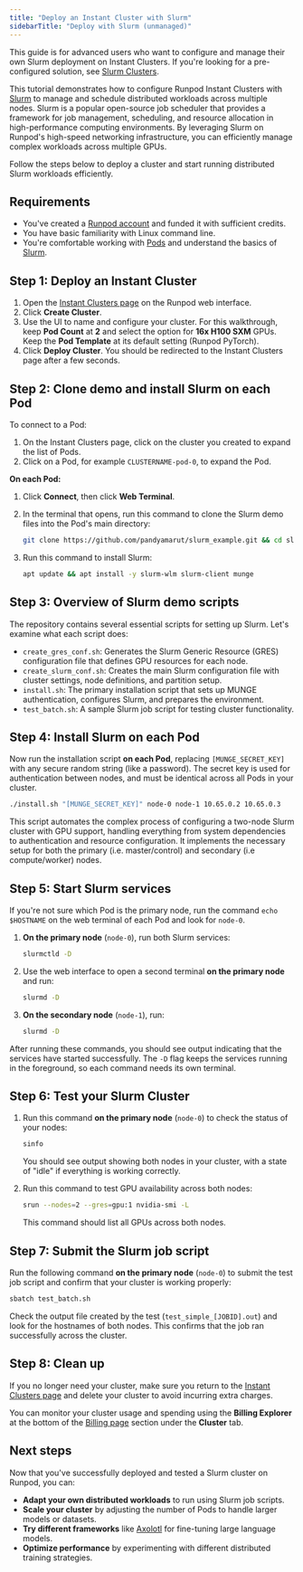 ```yaml
---
title: "Deploy an Instant Cluster with Slurm"
sidebarTitle: "Deploy with Slurm (unmanaged)"
---
```


<Tip>

This guide is for advanced users who want to configure and manage their own Slurm deployment on Instant Clusters. If you're looking for a pre-configured solution, see [Slurm Clusters](/instant-clusters/slurm-clusters).

</Tip>

This tutorial demonstrates how to configure Runpod Instant Clusters with [Slurm](https://slurm.schedmd.com/) to manage and schedule distributed workloads across multiple nodes. Slurm is a popular open-source job scheduler that provides a framework for job management, scheduling, and resource allocation in high-performance computing environments. By leveraging Slurm on Runpod's high-speed networking infrastructure, you can efficiently manage complex workloads across multiple GPUs.

Follow the steps below to deploy a cluster and start running distributed Slurm workloads efficiently.

## Requirements

* You've created a [Runpod account](https://www.console.runpod.io/home) and funded it with sufficient credits.
* You have basic familiarity with Linux command line.
* You're comfortable working with [Pods](/pods/overview) and understand the basics of [Slurm](https://slurm.schedmd.com/).

## Step 1: Deploy an Instant Cluster

1. Open the [Instant Clusters page](https://www.console.runpod.io/cluster) on the Runpod web interface.
2. Click **Create Cluster**.
3. Use the UI to name and configure your cluster. For this walkthrough, keep **Pod Count** at **2** and select the option for **16x H100 SXM** GPUs. Keep the **Pod Template** at its default setting (Runpod PyTorch).
4. Click **Deploy Cluster**. You should be redirected to the Instant Clusters page after a few seconds.

## Step 2: Clone demo and install Slurm on each Pod

To connect to a Pod:

1. On the Instant Clusters page, click on the cluster you created to expand the list of Pods.
2. Click on a Pod, for example `CLUSTERNAME-pod-0`, to expand the Pod.

**On each Pod:**

1. Click **Connect**, then click **Web Terminal**.

2. In the terminal that opens, run this command to clone the Slurm demo files into the Pod's main directory:

   ```bash
   git clone https://github.com/pandyamarut/slurm_example.git && cd slurm_example
   ```

3. Run this command to install Slurm:

   ```bash
   apt update && apt install -y slurm-wlm slurm-client munge
   ```

## Step 3: Overview of Slurm demo scripts

The repository contains several essential scripts for setting up Slurm. Let's examine what each script does:

* `create_gres_conf.sh`: Generates the Slurm Generic Resource (GRES) configuration file that defines GPU resources for each node.
* `create_slurm_conf.sh`: Creates the main Slurm configuration file with cluster settings, node definitions, and partition setup.
* `install.sh`: The primary installation script that sets up MUNGE authentication, configures Slurm, and prepares the environment.
* `test_batch.sh`: A sample Slurm job script for testing cluster functionality.

## Step 4: Install Slurm on each Pod

Now run the installation script **on each Pod**, replacing `[MUNGE_SECRET_KEY]` with any secure random string (like a password). The secret key is used for authentication between nodes, and must be identical across all Pods in your cluster.

```bash
./install.sh "[MUNGE_SECRET_KEY]" node-0 node-1 10.65.0.2 10.65.0.3
```

This script automates the complex process of configuring a two-node Slurm cluster with GPU support, handling everything from system dependencies to authentication and resource configuration. It implements the necessary setup for both the primary (i.e. master/control) and secondary (i.e compute/worker) nodes.

## Step 5: Start Slurm services

<Tip>

If you're not sure which Pod is the primary node, run the command `echo $HOSTNAME` on the web terminal of each Pod and look for `node-0`.

</Tip>

1. **On the primary node** (`node-0`), run both Slurm services:

   ```bash
   slurmctld -D
   ```

2. Use the web interface to open a second terminal **on the primary node** and run:

   ```bash
   slurmd -D
   ```

3. **On the secondary node** (`node-1`), run:

   ```bash
   slurmd -D
   ```

After running these commands, you should see output indicating that the services have started successfully. The `-D` flag keeps the services running in the foreground, so each command needs its own terminal.

## Step 6: Test your Slurm Cluster

1. Run this command **on the primary node** (`node-0`) to check the status of your nodes:

   ```bash
   sinfo
   ```

   You should see output showing both nodes in your cluster, with a state of "idle" if everything is working correctly.

2. Run this command to test GPU availability across both nodes:

   ```bash
   srun --nodes=2 --gres=gpu:1 nvidia-smi -L
   ```

   This command should list all GPUs across both nodes.

## Step 7: Submit the Slurm job script

Run the following command **on the primary node** (`node-0`) to submit the test job script and confirm that your cluster is working properly:

```bash
sbatch test_batch.sh
```

Check the output file created by the test (`test_simple_[JOBID].out`) and look for the hostnames of both nodes. This confirms that the job ran successfully across the cluster.

## Step 8: Clean up

If you no longer need your cluster, make sure you return to the [Instant Clusters page](https://www.console.runpod.io/cluster) and delete your cluster to avoid incurring extra charges.

<Info>

You can monitor your cluster usage and spending using the **Billing Explorer** at the bottom of the [Billing page](https://www.console.runpod.io/user/billing) section under the **Cluster** tab.

</Info>

## Next steps

Now that you've successfully deployed and tested a Slurm cluster on Runpod, you can:

* **Adapt your own distributed workloads** to run using Slurm job scripts.
* **Scale your cluster** by adjusting the number of Pods to handle larger models or datasets.
* **Try different frameworks** like [Axolotl](/instant-clusters/axolotl) for fine-tuning large language models.
* **Optimize performance** by experimenting with different distributed training strategies.
